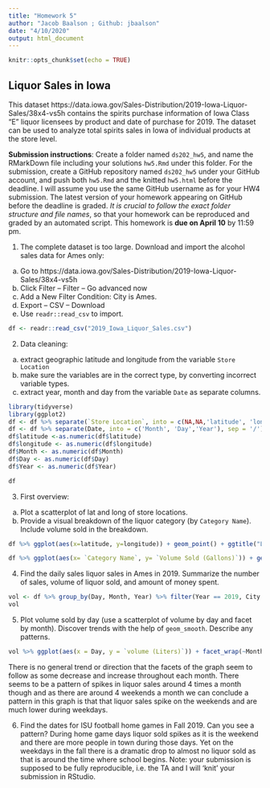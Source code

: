 ```yaml
---
title: "Homework 5"
author: "Jacob Baalson ; Github: jbaalson"
date: "4/10/2020"
output: html_document
---
```



```r
knitr::opts_chunk$set(echo = TRUE)
```

## Liquor Sales in Iowa

This dataset https://data.iowa.gov/Sales-Distribution/2019-Iowa-Liquor-Sales/38x4-vs5h contains the spirits purchase information of Iowa Class “E” liquor licensees by product and date of purchase for 2019. The dataset can be used to analyze total spirits sales in Iowa of individual products at the store level.

**Submission instructions**: Create a folder named `ds202_hw5`, and name the RMarkDown file including your solutions `hw5.Rmd` under this folder. For the submission, create a GitHub repository named `ds202_hw5` under your GitHub account, and push both `hw5.Rmd` and the knitted `hw5.html` before the deadline. I will assume you use the same GitHub username as for your HW4 submission. The latest version of your homework appearing on GitHub before the deadline is graded. *It is crucial to follow the exact folder structure and file names*, so that your homework can be reproduced and graded by an automated script. This homework is **due on April 10** by 11:59 pm.

1. The complete dataset is too large. Download and import the alcohol sales data for Ames only: 

  a. Go to https://data.iowa.gov/Sales-Distribution/2019-Iowa-Liquor-Sales/38x4-vs5h
  b. Click Filter -- Filter -- Go advanced now
  c. Add a New Filter Condition: City is Ames.
  d. Export -- CSV -- Download
  e. Use `readr::read_csv` to import.
  
```r
df <- readr::read_csv("2019_Iowa_Liquor_Sales.csv")
```
  
2. Data cleaning: 
  a. extract geographic latitude and longitude from the variable `Store Location`
  b. make sure the variables are in the correct type, by converting incorrect variable types.
  c. extract year, month and day from the variable `Date` as separate columns.
  
```r
library(tidyverse)
library(ggplot2)
df <- df %>% separate(`Store Location`, into = c(NA,NA,'latitude', 'longitude'),sep = '([\\ (\\ \\)])')
df <- df %>% separate(Date, into = c('Month', 'Day','Year'), sep = '/')
df$latitude <-as.numeric(df$latitude)
df$longitude <- as.numeric(df$longitude)
df$Month <- as.numeric(df$Month)
df$Day <- as.numeric(df$Day)
df$Year <- as.numeric(df$Year)

df
```
3. First overview:
  a. Plot a scatterplot of lat and long of store locations. 
  b. Provide a visual breakdown of the liquor category (by `Category Name`). Include volume sold in the breakdown.
```r
df %>% ggplot(aes(x=latitude, y=longitude)) + geom_point() + ggtitle("Longitude by Latittude")

df %>% ggplot(aes(x= `Category Name`, y= `Volume Sold (Gallons)`)) + geom_bar(stat = 'identity') + coord_flip() + ggtitle("Volume Sold (Gallons) by liqour Category")
```
4. Find the daily sales liquor sales in Ames in 2019. Summarize the number of sales, volume of liquor sold, and amount of money spent.
```r
vol <- df %>% group_by(Day, Month, Year) %>% filter(Year == 2019, City == 'Ames') %>% summarize(num_Sales = n(), `volume (Liters)` = sum(`Volume Sold (Liters)`), `money_spent (Dollars)` = sum(`Sale (Dollars)`))
vol
```
5. Plot volume sold by day (use a scatterplot of volume by day and facet by month). Discover trends with the help of `geom_smooth`. Describe any patterns.
```r
vol %>% ggplot(aes(x = Day, y = `volume (Liters)`)) + facet_wrap(~Month) + geom_point() + geom_smooth(method = lm) + ylim(0,16000) + ggtitle("Liqour Sold (Liters) by Day faceted by Month")
```
There is no general trend or direction that the facets of the graph seem to follow as some decrease and increase throughout each month. There seems to be a pattern of spikes in liquor sales around 4 times a month though and as there are around 4 weekends a month we can conclude a pattern in this graph is that that liquor sales spike on the weekends and are much lower during weekdays.

6. Find the dates for ISU football home games in Fall 2019. Can you see a pattern?
During home game days liquor sold spikes as it is the weekend and there are more people in town during those days. Yet on the weekdays in the fall there is a dramatic drop to almost no liquor sold as that is around the time where school begins.
Note: your submission is supposed to be fully reproducible, i.e. the TA and I will 'knit' your submission in RStudio. 
